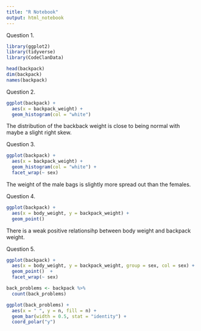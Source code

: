 ```yaml
---
title: "R Notebook"
output: html_notebook
---
```


Question 1.

```r
library(ggplot2)
library(tidyverse)
library(CodeClanData)
```

```r
head(backpack)
dim(backpack)
names(backpack)
```

 Question 2.
 
```r
ggplot(backpack) +
  aes(x = backpack_weight) +
  geom_histogram(col = "white")
```
The distribution of the backback weight is close to being normal with maybe a slight right skew.


Question 3.

```r
ggplot(backpack) +
  aes(x = backpack_weight) +
  geom_histogram(col = "white") +
  facet_wrap(~ sex)
```
The weight of the male bags is slightly more spread out than the females.


Question 4.

```r
ggplot(backpack) +
  aes(x = body_weight, y = backpack_weight) +
  geom_point()
```
There is a weak positive relationsihp between body weight and backpack weight.


Question 5.

```r
ggplot(backpack) +
  aes(x = body_weight, y = backpack_weight, group = sex, col = sex) +
  geom_point()  +
  facet_wrap(~ sex)
```



```r
back_problems <- backpack %>%
  count(back_problems)

ggplot(back_problems) + 
  aes(x = " ", y = n, fill = n) +
  geom_bar(width = 0.5, stat = "identity") +
  coord_polar("y")
```


```r

```

